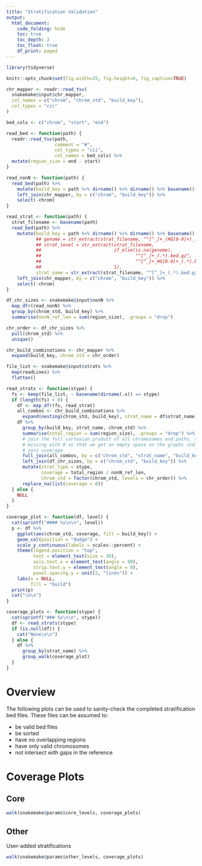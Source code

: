 ```yaml
---
title: "Stratification Validation"
output:
  html_document:
    code_folding: hide
    toc: true
    toc_depth: 3
    toc_float: true
    df_print: paged
---
```

    
```r
library(tidyverse)

knitr::opts_chunk$set(fig.width=25, fig.height=6, fig_caption=TRUE)

chr_mapper <- readr::read_tsv(
  snakemake@input$chr_mapper,
  col_names = c("chrom", "chrom_std", "build_key"),
  col_types = "ccc"
)

bed_cols <- c("chrom", "start", "end")

read_bed <- function(path) {
  readr::read_tsv(path,
                  comment = "#",
                  col_types = "cii",
                  col_names = bed_cols) %>%
  mutate(region_size = end - start)
}

read_nonN <- function(path) {
  read_bed(path) %>%
    mutate(build_key = path %>% dirname() %>% dirname() %>% basename()) %>%
    left_join(chr_mapper, by = c("chrom", "build_key")) %>%
    select(-chrom)
}

read_strat <- function(path) {
  strat_filename <- basename(path)
  read_bed(path) %>%
    mutate(build_key = path %>% dirname() %>% dirname() %>% basename(),
           ## genome = str_extract(strat_filename, "^[^_]+_(HG[0-9]+)_.bed.gz", 1),
           ## strat_level = str_extract(strat_filename, 
           ##                           if_else(is.na(genome),
           ##                                   "^[^_]+_(.*).bed.gz",
           ##                                   "^[^_]+_HG[0-9]+_(.*).bed.gz"),
           ##                           1),
           strat_name = str_extract(strat_filename, "^[^_]+_(.*).bed.gz", 1)) %>%
    left_join(chr_mapper, by = c("chrom", "build_key")) %>%
    select(-chrom)
}

df_chr_sizes <- snakemake@input$nonN %>%
  map_dfr(read_nonN) %>%
  group_by(chrom_std, build_key) %>%
  summarise(nonN_ref_len = sum(region_size), .groups = "drop")

chr_order <- df_chr_sizes %>%
  pull(chrom_std) %>%
  unique()

chr_build_combinations <- chr_mapper %>%
  expand(build_key, chrom_std = chr_order)

file_list <- snakemake@input$strats %>%
  map(readLines) %>%
  flatten()

read_strats <- function(stype) {
  fs <- keep(file_list, ~ basename(dirname(.x)) == stype)
  if (length(fs) > 0) {
    df <- map_dfr(fs, read_strat)
    all_combos <- chr_build_combinations %>%
      expand(nesting(chrom_std, build_key), strat_name = df$strat_name)
    df %>%
      group_by(build_key, strat_name, chrom_std) %>%
      summarise(total_region = sum(region_size), .groups = "drop") %>%
      # join the full cartesian product of all chromosomes and paths, then fill
      # missing with 0 so that we get an empty space on the graphs indicating
      # zero coverage
      full_join(all_combos, by = c("chrom_std", "strat_name", "build_key")) %>%
      left_join(df_chr_sizes, by = c("chrom_std", "build_key")) %>%
      mutate(strat_type = stype,
             coverage = total_region / nonN_ref_len,
             chrom_std = factor(chrom_std, levels = chr_order)) %>%
      replace_na(list(coverage = 0))
  } else {
    NULL
  }
}

coverage_plot <- function(df, level) {
  cat(sprintf("#### %s\n\n", level))
  p <- df %>%
    ggplot(aes(chrom_std, coverage, fill = build_key)) +
    geom_col(position = "dodge") +
    scale_y_continuous(labels = scales::percent) +
    theme(legend.position = "top",
          text = element_text(size = 30),
          axis.text.x = element_text(angle = 90),
          strip.text.y = element_text(angle = 0),
          panel.spacing.y = unit(2, "lines")) +
    labs(x = NULL,
         fill = "build")
  print(p)
  cat("\n\n")
}

coverage_plots <- function(stype) {
  cat(sprintf("### %s\n\n", stype))
  df <- read_strats(stype)
  if (is.null(df)) {
    cat("None\n\n")
  } else {
    df %>%
      group_by(strat_name) %>%
      group_walk(coverage_plot)
  }
}

```

# Overview

The following plots can be used to sanity-check the completed stratification bed
files. These files can be assumed to:

* be valid bed files
* be sorted
* have no overlapping regions
* have only valid chromosomes
* not intersect with gaps in the reference

# Coverage Plots

## Core

```r
walk(snakemake@params$core_levels, coverage_plots)
```

## Other

User-added stratifications

```r
walk(snakemake@params$other_levels, coverage_plots)
```
